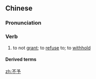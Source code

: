 ==Chinese==
{{zh-forms}}

===Pronunciation===
{{zh-pron
|m=不yǔ
|c=bat1 jyu5
|cat=v
}}

===Verb===
{{zh-verb}}

# to not [[grant]]; to [[refuse]] to; to [[withhold]]

====Derived terms====
{{zh-der|不予理會|不予評論}}

[[zh:不予]]